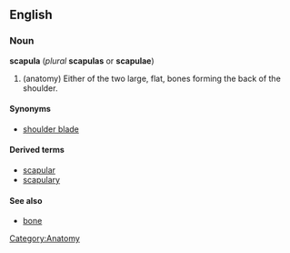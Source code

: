 {{wikipedia}}
==English==
===Noun===
'''scapula''' (''plural'' '''scapulas''' or '''scapulae''')
# (anatomy) Either of the two large, flat, bones forming the back of the shoulder.

====Synonyms====
* [[shoulder blade]]

====Derived terms====
*[[scapular]]
*[[scapulary]]

====See also====
*[[bone]]

[[Category:Anatomy]]